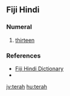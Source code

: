 {{also|Terah}}
==Fiji Hindi==

===Numeral===
{{head|hif|numeral}}

# {{label|hif|cardinal}} [[thirteen]]

===References===
* [http://web.archive.org/20080308065956/www.geocities.com/fijihindi/FijiHindiEnglishDict.htm#t Fiji Hindi Dictionary]
* {{cite-book|last=Siegel|first=Jeff|authorlink= |coauthors= |year=1977|title=Say it in Fiji Hindi|publisher=Pacific Publications|location=Australia|page=28|isbn=085807026X}}

[[jv:terah]]
[[hu:terah]]